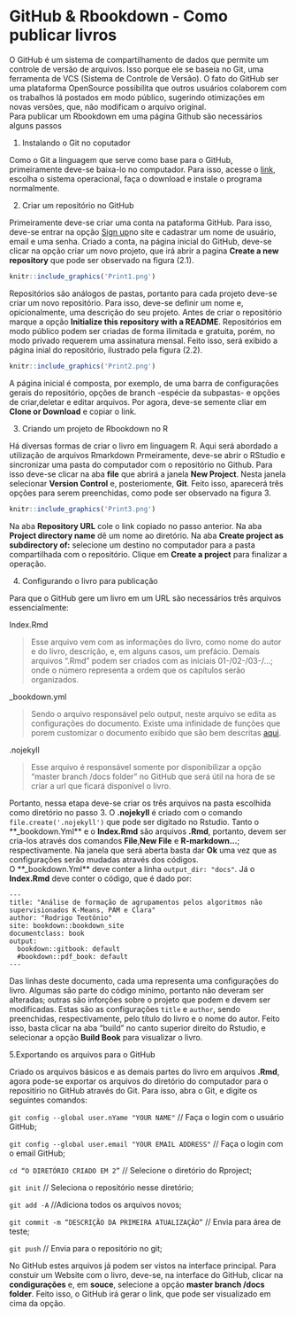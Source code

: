 # GitHub & Rbookdown - Como publicar livros 

O GitHub é um sistema de compartilhamento de dados que permite um controle de versão de arquivos. Isso porque ele se baseia no Git, uma ferramenta de VCS (Sistema de Controle de Versão). 
O fato do GitHub ser uma plataforma OpenSource possibilita que outros usuários colaborem com os trabalhos lá postados em modo público, sugerindo otimizações em novas versões, que, não modificam o arquivo original.  
Para publicar um Rbookdown em uma página Github são necessários alguns passos

1. Instalando o Git no coputador 

Como o Git a linguagem que serve como base para o GitHub, primeiramente deve-se baixa-lo no computador. Para isso, acesse o [link](https://git-scm.com/downloads), escolha o sistema operacional, faça o download e instale o programa normalmente. 


2. Criar um repositório no GitHub 

Primeiramente deve-se criar uma conta na pataforma GitHub. Para isso, deve-se entrar na opção [Sign up](https://github.com/join?source=header-home)no site e cadastrar um nome de usuário, email e uma senha. 
Criado a conta, na página inicial do GitHub, deve-se clicar na opção criar um novo projeto, que irá abrir a pagina **Create a new repository** que pode ser observado na figura (2.1).

```r
knitr::include_graphics('Print1.png')
```
 
Repositórios são análogos de pastas, portanto para cada projeto deve-se criar um novo repositório. Para isso, deve-se definir um nome e, opicionalmente, uma descrição do seu projeto. Antes de criar o repositório marque a opção **Initialize this repository with a README**.
Repositórios em modo público podem ser criadas de forma ilimitada e gratuita, porém, no modo privado requerem uma assinatura mensal. 
Feito isso, será exibido a página inial do repositório, ilustrado pela figura (2.2).

```r
knitr::include_graphics('Print2.png')
```
 

A página inicial é composta, por exemplo, de uma barra de configurações gerais do repositório, opções de branch -espécie da subpastas- e opções de criar,deletar e editar arquivos. Por agora, deve-se semente cliar em **Clone or Download** e copiar o link. 

3. Criando um projeto de Rbookdown no R 

Há diversas formas de criar o livro em linguagem R. Aqui será abordado a utilização de arquivos Rmarkdown
Prmeiramente, deve-se abrir o RStudio e sincronizar uma pasta do computador com o repositório no Github. Para isso deve-se clicar na aba **file** que abrirá a janela **New Project**. Nesta janela selecionar **Version Control** e, posteriomente, **Git**.
Feito isso, aparecerá três opções para serem preenchidas, como pode ser observado na figura 3.

```r
knitr::include_graphics('Print3.png')
```
 

Na aba **Repository URL** cole o link copiado no passo anterior.
Na aba **Project directory name** dê um nome ao diretório.
Na aba **Create project as subdirectory of:** selecione um destino no computador para a pasta compartilhada com o repositório.
Clique em **Create a project** para finalizar a operação. 

4. Configurando o livro para publicação

Para que o GitHub gere um livro em um URL são necessários três arquivos essencialmente: 

Index.Rmd

>Esse arquivo vem com as informações do livro, como nome do autor e do livro, descrição, e, em alguns casos, um prefácio. 
Demais arquivos “.Rmd” podem ser criados com as iniciais 01-/02-/03-/...; onde o número representa a ordem que os capítulos serão organizados. 

_bookdown.yml

>Sendo o arquivo responsável pelo output, neste arquivo se edita as configurações do documento. Existe uma infinidade de funções que porem customizar o documento exibido que são bem descritas [aqui](https://bookdown.org/yihui/bookdown/html.html#gitbook-style).

.nojekyll
  
>Esse arquivo é responsável somente por disponibilizar a opção “master branch /docs folder” no GitHub que será útil na hora de se criar a url que ficará disponível o livro. 

Portanto, nessa etapa deve-se criar os três arquivos na pasta escolhida como diretório no passo 3. 
O **.nojekyll** é criado com o comando `file.create('.nojekyll')` que pode ser digitado no Rstudio. 
Tanto o **_bookdown.Yml** e o **Index.Rmd** são arquivos **.Rmd**, portanto, devem ser cria-los através dos comandos **File**,**New File** e **R-markdown...**; respectivamente. Na janela que será aberta basta dar **Ok** uma vez que as configurações serão mudadas através dos códigos.  
O **_bookdown.Yml** deve conter a linha `output_dir: "docs"`. Já o **Index.Rmd** deve conter o código, que é dado por: 

```
---
title: "Análise de formação de agrupamentos pelos algoritmos não supervisionados K-Means, PAM e Clara"
author: "Rodrigo Teotônio"
site: bookdown::bookdown_site
documentclass: book
output:
  bookdown::gitbook: default
  #bookdown::pdf_book: default
---
```

Das linhas deste documento, cada uma representa uma configurações do livro. Algumas são parte do código mínimo, portanto não deveram ser alteradas; outras são inforções sobre o projeto que podem e devem ser modificadas. Estas são as configurações `title` e `author`, sendo preenchidas, respectivamente, pelo título do livro e o nome do autor.
Feito isso, basta clicar na aba “build” no canto superior direito do Rstudio, e selecionar a opção **Build Book** para visualizar o livro. 

5.Exportando os arquivos para o GitHub 

Criado os arquivos básicos e as demais partes do livro em arquivos **.Rmd**, agora pode-se exportar os arquivos do diretório do computador para o repositírio no GitHub através do Git. 
Para isso, abra o Git, e digite os seguintes comandos:

`git config --global user.nYame "YOUR NAME"` // Faça o login com o usuário GitHub;

`git config --global user.email "YOUR EMAIL ADDRESS"` // Faça o login com o email GitHub;

`cd “O DIRETÓRIO CRIADO EM 2”` // Selecione o diretório do Rproject;

`git init` // Seleciona o repositório nesse diretório;

`git add -A` //Adiciona todos os arquivos novos;

`git commit -m “DESCRIÇÃO DA PRIMEIRA ATUALIZAÇÃO”` // Envia para área de teste;

`git push` // Envia para o repositório no git;

No GitHub estes arquivos já podem ser vistos na interface principal.
Para constuir um Website com o livro, deve-se, na interface do GitHub, clicar na **condigurações** e, em **souce**, selecione a opção **master branch /docs folder**. Feito isso, o GitHub irá gerar o link, que pode ser visualizado em cima da opção. 

